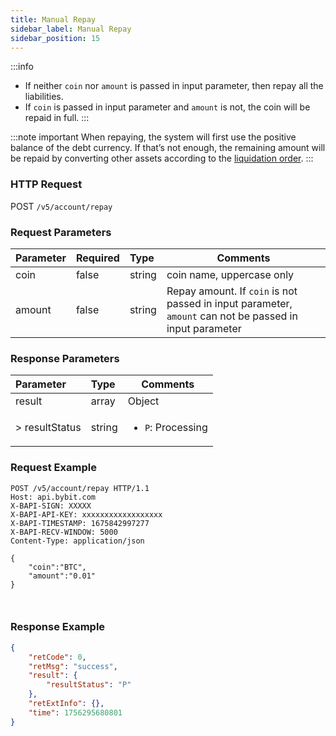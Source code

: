 ```yaml
---
title: Manual Repay
sidebar_label: Manual Repay
sidebar_position: 15
---
```


:::info
* If neither `coin` nor `amount` is passed in input parameter, then repay all the liabilities.
* If `coin` is passed in input parameter and `amount` is not, the coin will be repaid in full.
:::

:::note important
When repaying, the system will first use the positive balance of the debt currency. If that’s not enough, the remaining amount will be repaid by converting other assets according to the [liquidation order](https://www.bybit.com/en/announcement-info/fullstock-leverage-uta/).
:::

### HTTP Request
POST `/v5/account/repay`

### Request Parameters
| Parameter | Required | Type | Comments|
|:----- |:-------|:-----|------ |
|coin |false |string |coin name, uppercase only|
|amount |false |string |Repay amount. If `coin` is not passed in input parameter, `amount` can not be passed in input parameter|

### Response Parameters
| Parameter | Type | Comments|
|:----- |:-----|----- |
|result |array |Object |
|> resultStatus |string |<ul><li>`P`: Processing</li></ul>|

### Request Example
<Tabs groupId="programming-languages">
<TabItem value="http" label="HTTP">

```http
POST /v5/account/repay HTTP/1.1
Host: api.bybit.com
X-BAPI-SIGN: XXXXX
X-BAPI-API-KEY: xxxxxxxxxxxxxxxxxx
X-BAPI-TIMESTAMP: 1675842997277
X-BAPI-RECV-WINDOW: 5000
Content-Type: application/json

{
    "coin":"BTC",
    "amount":"0.01"
}
```

</TabItem>
<TabItem value="python" label="Python">

```python
```

</TabItem>
<TabItem value="Node" label="Node.js">

```n4js
```

</TabItem>
</Tabs>

### Response Example

```json
{
    "retCode": 0,
    "retMsg": "success",
    "result": {
        "resultStatus": "P"
    },
    "retExtInfo": {},
    "time": 1756295680801
}
```
